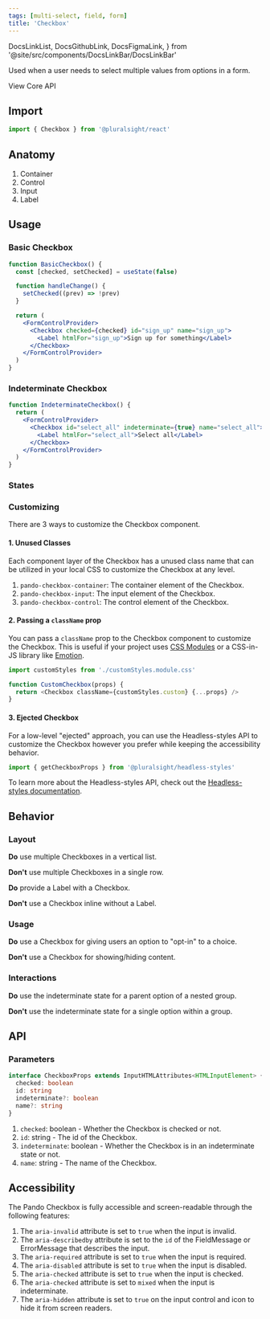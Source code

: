 ```yaml
---
tags: [multi-select, field, form]
title: 'Checkbox'
---
```


  DocsLinkList,
  DocsGithubLink,
  DocsFigmaLink,
} from '@site/src/components/DocsLinkBar/DocsLinkBar'

<p className="size-xxl">
  Used when a user needs to select multiple values from options in a form.
</p>

<DocsLinkList>
  <DocsGithubLink href="https://github.com/pluralsight/pando/tree/main/packages/react/src/components/Checkbox.tsx" />
  <DocsGithubLink href="https://github.com/pluralsight/pando/tree/main/packages/headless-styles/src/components/Checkbox/checkboxCSS.ts">
    View Core API
  </DocsGithubLink>
  <DocsFigmaLink href="https://www.figma.com/file/ZmH4XsZS5WnKeo28ylM5x1/Pando-UI-kit-(Web)?node-id=1214%3A50560&t=YLA3FBYLefNvfeuf-0" />
</DocsLinkList>

## Import

```javascript
import { Checkbox } from '@pluralsight/react'
```

## Anatomy

1. Container
2. Control
3. Input
4. Label

## Usage

### Basic Checkbox

```jsx live
function BasicCheckbox() {
  const [checked, setChecked] = useState(false)

  function handleChange() {
    setChecked((prev) => !prev)
  }

  return (
    <FormControlProvider>
      <Checkbox checked={checked} id="sign_up" name="sign_up">
        <Label htmlFor="sign_up">Sign up for something</Label>
      </Checkbox>
    </FormControlProvider>
  )
}
```

### Indeterminate Checkbox

```jsx live
function IndeterminateCheckbox() {
  return (
    <FormControlProvider>
      <Checkbox id="select_all" indeterminate={true} name="select_all">
        <Label htmlFor="select_all">Select all</Label>
      </Checkbox>
    </FormControlProvider>
  )
}
```

### States

<CheckboxStates />

### Customizing

There are 3 ways to customize the Checkbox component.

#### 1. Unused Classes

Each component layer of the Checkbox has a unused class name that can be utilized in your local CSS to customize the Checkbox at any level.

1. `pando-checkbox-container`: The container element of the Checkbox.
2. `pando-checkbox-input`: The input element of the Checkbox.
3. `pando-checkbox-control`: The control element of the Checkbox.

#### 2. Passing a `className` prop

You can pass a `className` prop to the Checkbox component to customize the Checkbox. This is useful if your project uses [CSS Modules](https://github.com/css-modules/css-modules) or a CSS-in-JS library like [Emotion](https://emotion.sh/docs/introduction).

```javascript title="Example of using CSS Modules to customize the Checkbox." showLineNumbers
import customStyles from './customStyles.module.css'

function CustomCheckbox(props) {
  return <Checkbox className={customStyles.custom} {...props} />
}
```

#### 3. Ejected Checkbox

For a low-level "ejected" approach, you can use the Headless-styles API to customize the Checkbox however you prefer while keeping the accessibility behavior.

```javascript showLineNumbers
import { getCheckboxProps } from '@pluralsight/headless-styles'
```

To learn more about the Headless-styles API, check out the [Headless-styles documentation](https://github.com/pluralsight/pando/blob/main/packages/headless-styles/src/components/Checkbox/checkboxCSS.ts).

## Behavior

### Layout

**Do** use multiple Checkboxes in a vertical list.

**Don't** use multiple Checkboxes in a single row.

**Do** provide a Label with a Checkbox.

**Don't** use a Checkbox inline without a Label.

### Usage

**Do** use a Checkbox for giving users an option to "opt-in" to a choice.

**Don't** use a Checkbox for showing/hiding content.

### Interactions

**Do** use the indeterminate state for a parent option of a nested group.

**Don't** use the indeterminate state for a single option within a group.

## API

### Parameters

```typescript
interface CheckboxProps extends InputHTMLAttributes<HTMLInputElement> {
  checked: boolean
  id: string
  indeterminate?: boolean
  name?: string
}
```

1. `checked`: boolean - Whether the Checkbox is checked or not.
2. `id`: string - The id of the Checkbox.
3. `indeterminate`: boolean - Whether the Checkbox is in an indeterminate state or not.
4. `name`: string - The name of the Checkbox.

## Accessibility

The Pando Checkbox is fully accessible and screen-readable through the following features:

1. The `aria-invalid` attribute is set to `true` when the input is invalid.
2. The `aria-describedby` attribute is set to the `id` of the FieldMessage or ErrorMessage that describes the input.
3. The `aria-required` attribute is set to `true` when the input is required.
4. The `aria-disabled` attribute is set to `true` when the input is disabled.
5. The `aria-checked` attribute is set to `true` when the input is checked.
6. The `aria-checked` attribute is set to `mixed` when the input is indeterminate.
7. The `aria-hidden` attribute is set to `true` on the input control and icon to hide it from screen readers.
